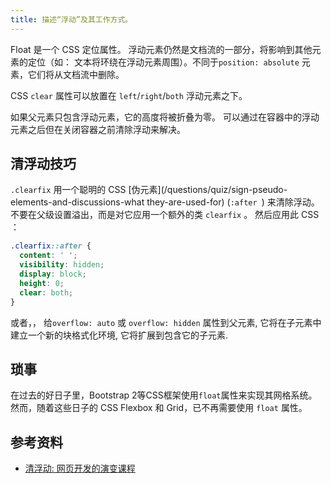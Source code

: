 ```yaml
---
title: 描述“浮动”及其工作方式。
---
```


Float 是一个 CSS 定位属性。 浮动元素仍然是文档流的一部分，将影响到其他元素的定位（如： 文本将环绕在浮动元素周围）。不同于`position: absolute` 元素，它们将从文档流中删除。

CSS `clear` 属性可以放置在 `left`/`right`/`both` 浮动元素之下。

如果父元素只包含浮动元素，它的高度将被折叠为零。 可以通过在容器中的浮动元素之后但在关闭容器之前清除浮动来解决。

## 清浮动技巧

`.clearfix` 用一个聪明的 CSS [伪元素]\(/questions/quiz/sign-pseudo-elements-and-discussions-what they-are-used-for) (`:after `) 来清除浮动。 不要在父级设置溢出，而是对它应用一个额外的类 `clearfix` 。 然后应用此 CSS ：

```css
.clearfix::after {
  content: ' ';
  visibility: hidden;
  display: block;
  height: 0;
  clear: both;
}
```

或者，， 给`overflow: auto` 或 `overflow: hidden` 属性到父元素, 它将在子元素中建立一个新的块格式化环境, 它将扩展到包含它的子元素.

## 琐事

在过去的好日子里，Bootstrap 2等CSS框架使用`float`属性来实现其网格系统。 然而，随着这些日子的 CSS Flexbox 和 Grid，已不再需要使用 `float` 属性。

## 参考资料

-   [清浮动: 网页开发的演变课程](https://css-tricks.com/clearfix-a-lesson-in-web-development-evolution/)
